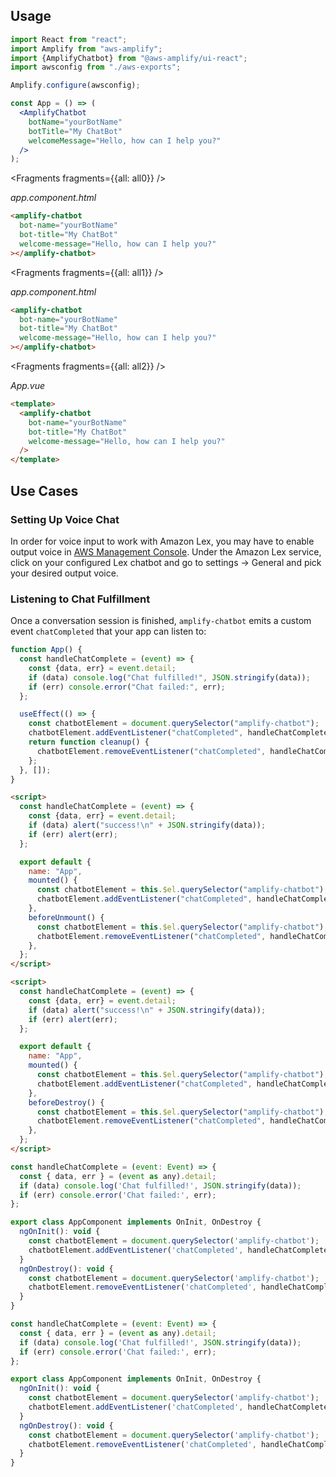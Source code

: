 ## Usage

<FilterContent framework="react">

```jsx
import React from "react";
import Amplify from "aws-amplify";
import {AmplifyChatbot} from "@aws-amplify/ui-react";
import awsconfig from "./aws-exports";

Amplify.configure(awsconfig);

const App = () => (
  <AmplifyChatbot
    botName="yourBotName"
    botTitle="My ChatBot"
    welcomeMessage="Hello, how can I help you?"
  />
);
```

</FilterContent>

<FilterContent framework="angular">


<Fragments fragments={{all: all0}} />

_app.component.html_

```html
<amplify-chatbot
  bot-name="yourBotName"
  bot-title="My ChatBot"
  welcome-message="Hello, how can I help you?"
></amplify-chatbot>
```

</FilterContent>

<FilterContent framework="ionic">


<Fragments fragments={{all: all1}} />

_app.component.html_

```html
<amplify-chatbot
  bot-name="yourBotName"
  bot-title="My ChatBot"
  welcome-message="Hello, how can I help you?"
></amplify-chatbot>
```

</FilterContent>

<FilterContent framework="vue">


<Fragments fragments={{all: all2}} />

_App.vue_

```html
<template>
  <amplify-chatbot
    bot-name="yourBotName"
    bot-title="My ChatBot"
    welcome-message="Hello, how can I help you?"
  />
</template>
```

</FilterContent>

<ui-component-props tag="amplify-chatbot" prop-type="attr" use-table-headers></ui-component-props>

## Use Cases

### Setting Up Voice Chat

In order for voice input to work with Amazon Lex, you may have to enable output voice in [AWS Management Console](https://console.aws.amazon.com/console/home). Under the Amazon Lex service, click on your configured Lex chatbot and go to settings -> General and pick your desired output voice.

### Listening to Chat Fulfillment

Once a conversation session is finished, `amplify-chatbot` emits a custom event `chatCompleted` that your app can listen to:

<FilterContent framework="react">

```js
function App() {
  const handleChatComplete = (event) => {
    const {data, err} = event.detail;
    if (data) console.log("Chat fulfilled!", JSON.stringify(data));
    if (err) console.error("Chat failed:", err);
  };

  useEffect(() => {
    const chatbotElement = document.querySelector("amplify-chatbot");
    chatbotElement.addEventListener("chatCompleted", handleChatComplete);
    return function cleanup() {
      chatbotElement.removeEventListener("chatCompleted", handleChatComplete);
    };
  }, []);
}
```

</FilterContent>

<FilterContent framework="vue">

<BlockSwitcher>
<Block name="Vue 3">

```html
<script>
  const handleChatComplete = (event) => {
    const {data, err} = event.detail;
    if (data) alert("success!\n" + JSON.stringify(data));
    if (err) alert(err);
  };

  export default {
    name: "App",
    mounted() {
      const chatbotElement = this.$el.querySelector("amplify-chatbot");
      chatbotElement.addEventListener("chatCompleted", handleChatComplete);
    },
    beforeUnmount() {
      const chatbotElement = this.$el.querySelector("amplify-chatbot");
      chatbotElement.removeEventListener("chatCompleted", handleChatComplete);
    },
  };
</script>
```

</Block>
<Block name="Vue 2">

```html
<script>
  const handleChatComplete = (event) => {
    const {data, err} = event.detail;
    if (data) alert("success!\n" + JSON.stringify(data));
    if (err) alert(err);
  };

  export default {
    name: "App",
    mounted() {
      const chatbotElement = this.$el.querySelector("amplify-chatbot");
      chatbotElement.addEventListener("chatCompleted", handleChatComplete);
    },
    beforeDestroy() {
      const chatbotElement = this.$el.querySelector("amplify-chatbot");
      chatbotElement.removeEventListener("chatCompleted", handleChatComplete);
    },
  };
</script>
```

</Block>
</BlockSwitcher>

</FilterContent>

<FilterContent framework="angular">

```js
const handleChatComplete = (event: Event) => {
  const { data, err } = (event as any).detail;
  if (data) console.log('Chat fulfilled!', JSON.stringify(data));
  if (err) console.error('Chat failed:', err);
};

export class AppComponent implements OnInit, OnDestroy {
  ngOnInit(): void {
    const chatbotElement = document.querySelector('amplify-chatbot');
    chatbotElement.addEventListener('chatCompleted', handleChatComplete);
  }
  ngOnDestroy(): void {
    const chatbotElement = document.querySelector('amplify-chatbot');
    chatbotElement.removeEventListener('chatCompleted', handleChatComplete);
  }
}
```

</FilterContent>

<FilterContent framework="ionic">

```js
const handleChatComplete = (event: Event) => {
  const { data, err } = (event as any).detail;
  if (data) console.log('Chat fulfilled!', JSON.stringify(data));
  if (err) console.error('Chat failed:', err);
};

export class AppComponent implements OnInit, OnDestroy {
  ngOnInit(): void {
    const chatbotElement = document.querySelector('amplify-chatbot');
    chatbotElement.addEventListener('chatCompleted', handleChatComplete);
  }
  ngOnDestroy(): void {
    const chatbotElement = document.querySelector('amplify-chatbot');
    chatbotElement.removeEventListener('chatCompleted', handleChatComplete);
  }
}
```

</FilterContent>

